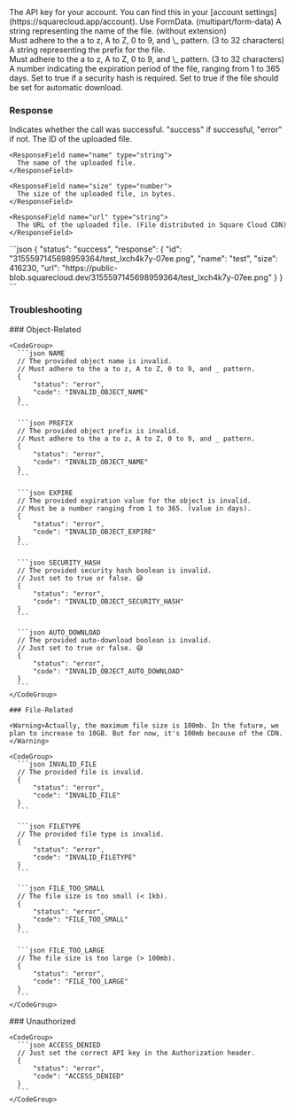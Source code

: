 <ParamField header="Authorization" type="string" placeholder="API KEY" required>
  The API key for your account. You can find this in your [account settings](https://squarecloud.app/account).
</ParamField>

<ParamField body="file" type="file" placeholder="myphone.png" required>
  Use FormData. (multipart/form-data)
</ParamField>

<ParamField query="name" type="string" placeholder="File Name" required>
  A string representing the name of the file. (without extension)<br />Must adhere to the a to z, A to Z, 0 to 9, and \_ pattern. (3 to 32 characters)
</ParamField>

<ParamField query="prefix" type="string" placeholder="File Prefix">
  A string representing the prefix for the file.<br />Must adhere to the a to z, A to Z, 0 to 9, and \_ pattern. (3 to 32 characters)
</ParamField>

<ParamField query="expire" type="number" placeholder="Expiration (days)">
  A number indicating the expiration period of the file, ranging from 1 to 365 days.
</ParamField>

<ParamField query="security_hash" type="boolean" placeholder="Security Hash">
  Set to true if a security hash is required.
</ParamField>

<ParamField query="auto_download" type="boolean" placeholder="Auto Download">
  Set to true if the file should be set for automatic download.
</ParamField>

### Response

<ResponseField name="status" type="string">
  Indicates whether the call was successful. "success" if successful, "error" if not.
</ResponseField>

<ResponseField name="response" type="object">
  <Expandable title="Toggle object">
    <ResponseField name="id" type="string">
      The ID of the uploaded file.
    </ResponseField>

    <ResponseField name="name" type="string">
      The name of the uploaded file.
    </ResponseField>

    <ResponseField name="size" type="number">
      The size of the uploaded file, in bytes.
    </ResponseField>

    <ResponseField name="url" type="string">
      The URL of the uploaded file. (File distributed in Square Cloud CDN)
    </ResponseField>
  </Expandable>
</ResponseField>

<ResponseExample>
  ```json
  {
      "status": "success",
      "response": {
          "id": "3155597145698959364/test_lxch4k7y-07ee.png",
          "name": "test",
          "size": 416230,
          "url": "https://public-blob.squarecloud.dev/3155597145698959364/test_lxch4k7y-07ee.png"
      }
  }
  ```
</ResponseExample>

### Troubleshooting

<Tabs>
  <Tab title="400 Status Code">
    ### Object-Related

    <CodeGroup>
      ```json NAME
      // The provided object name is invalid. 
      // Must adhere to the a to z, A to Z, 0 to 9, and _ pattern.
      {
          "status": "error",
          "code": "INVALID_OBJECT_NAME"
      }
      ```

      ```json PREFIX
      // The provided object prefix is invalid.
      // Must adhere to the a to z, A to Z, 0 to 9, and _ pattern.
      {
          "status": "error",
          "code": "INVALID_OBJECT_NAME"
      }
      ```

      ```json EXPIRE
      // The provided expiration value for the object is invalid.
      // Must be a number ranging from 1 to 365. (value in days).
      {
          "status": "error",
          "code": "INVALID_OBJECT_EXPIRE"
      }
      ```

      ```json SECURITY_HASH
      // The provided security hash boolean is invalid.
      // Just set to true or false. 😅
      {
          "status": "error",
          "code": "INVALID_OBJECT_SECURITY_HASH"
      }
      ```

      ```json AUTO_DOWNLOAD
      // The provided auto-download boolean is invalid.
      // Just set to true or false. 😅
      {
          "status": "error",
          "code": "INVALID_OBJECT_AUTO_DOWNLOAD"
      }
      ```
    </CodeGroup>

    ### File-Related

    <Warning>Actually, the maximum file size is 100mb. In the future, we plan to increase to 10GB. But for now, it's 100mb because of the CDN. </Warning>

    <CodeGroup>
      ```json INVALID_FILE
      // The provided file is invalid.
      {
          "status": "error",
          "code": "INVALID_FILE"
      }
      ```

      ```json FILETYPE
      // The provided file type is invalid.
      {
          "status": "error",
          "code": "INVALID_FILETYPE"
      }
      ```

      ```json FILE_TOO_SMALL
      // The file size is too small (< 1kb).
      {
          "status": "error",
          "code": "FILE_TOO_SMALL"
      }
      ```

      ```json FILE_TOO_LARGE
      // The file size is too large (> 100mb).
      {
          "status": "error",
          "code": "FILE_TOO_LARGE"
      }
      ```
    </CodeGroup>
  </Tab>

  <Tab title="401 Status Code">
    ### Unauthorized

    <CodeGroup>
      ```json ACCESS_DENIED
      // Just set the correct API key in the Authorization header.
      {
          "status": "error",
          "code": "ACCESS_DENIED"
      }
      ```
    </CodeGroup>
  </Tab>
</Tabs>
